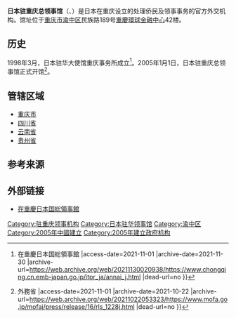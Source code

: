 {{Infobox diplomatic mission
| name              = {{ruby|在重慶日本国総領事館|ざいじゅうけいにっぽんこくそうりょうじかん}}<br>
<small>{{lang|zh|日本驻重庆总领事馆}}</small><br>[[File:Imperial_Seal_of_Japan.svg|100px]]]]
| image             =
| caption           = 
| coordinates       = |29|33|29|N|106|34|46|E|
| opened            = {{start date and age|2005|1|1|}}
| location          = {{PRC}}
| address           = 重庆市渝中区民族路189号[[重慶環球金融中心|重慶環球金融中心]]42楼
| ambassador        = 
| department        = [[File:Seal_of_the_Ministry_of_Foreign_Affairs_of_Japan.jpg|20px]] [[日本外务省|日本外务省]]
| jurisdiction      = [[重庆市|重庆市]]、[[四川省|四川省]]、[[云南省|云南省]]、[[贵州省|贵州省]]
| apostolic_nuncio  = 
| consul_general    = 高田真里
| high_commissioner = 
| deputy_high_commissioner = 
| chargé_d'affaires = 
| website           = https://www.chongqing.cn.emb-japan.go.jp/itprtop_ja/
}}
'''日本驻重庆总领事馆'''（{{lang-ja|在重慶日本国総領事館}}、{{lang-en|Consulate-General of Japan in Chongqing}}）是日本在重庆设立的处理侨民及领事事务的官方外交机构。馆址位于[[重庆市|重庆市]][[渝中区|渝中区]]民族路189号[[重慶環球金融中心|重慶環球金融中心]]42楼。

==历史==
1998年3月，日本驻华大使馆重庆事务所成立<ref>{{Cite web |url=https://www.chongqing.cn.emb-japan.go.jp/itpr_ja/annai_j.html |title=当館のご案内 {{!}} 在重慶日本国総領事館 |access-date=2021-11-01 |archive-date=2021-11-30 |archive-url=https://web.archive.org/web/20211130020938/https://www.chongqing.cn.emb-japan.go.jp/itpr_ja/annai_j.html |dead-url=no }}</ref>。2005年1月1日，日本驻重庆总领事馆正式开馆<ref>{{Cite web |url=https://www.mofa.go.jp/mofaj/press/release/16/rls_1228j.html |title=在重慶総領事館の開設について {{!}} 外務省 |access-date=2021-11-01 |archive-date=2021-10-22 |archive-url=https://web.archive.org/web/20211022053323/https://www.mofa.go.jp/mofaj/press/release/16/rls_1228j.html |dead-url=no }}</ref>。

== 管辖区域 ==
* [[重庆市|重庆市]]
* [[四川省|四川省]]
* [[云南省|云南省]]
* [[贵州省|贵州省]]

== 参考来源==
{{reflist}}

== 外部链接 ==
* [https://www.chongqing.cn.emb-japan.go.jp/itprtop_ja/ 在重慶日本国総領事館] {{Wayback|url=https://www.chongqing.cn.emb-japan.go.jp/itprtop_ja/ |date=20210629091336 }}

{{日本駐外機構}}
{{駐中華人民共和國外交機構}}
{{坐标|29|33|29|N|106|34|46|E|region:CH|display=title}}

[[Category:驻重庆领事机构|Category:驻重庆领事机构]]
[[Category:日本驻华领事馆|Category:日本驻华领事馆]]
[[Category:渝中区|Category:渝中区]]
[[Category:2005年中國建立|Category:2005年中國建立]]
[[Category:2005年建立政府机构|Category:2005年建立政府机构]]